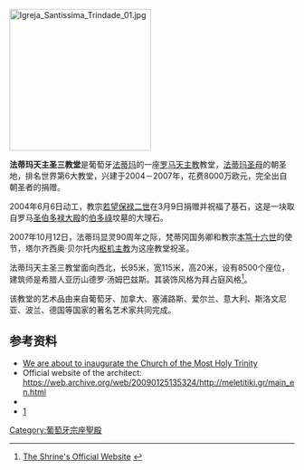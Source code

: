 [[File:Igreja_Santissima_Trindade_01.jpg|250px]]
{{coord|39|37|45.5|N|8|40|33|W|type:landmark_region:PT_scale:10000|display=title}}

'''法蒂玛天主圣三教堂'''是葡萄牙[[法蒂玛|法蒂玛]]的一座[[罗马天主教|罗马天主教]]教堂，[[法蒂玛圣母|法蒂玛圣母]]的朝圣地，排名世界第6大教堂，兴建于2004－2007年，花费8000万欧元，完全出自朝圣者的捐赠。

2004年6月6日动工，教宗[[若望保禄二世|若望保禄二世]]在3月9日捐赠并祝福了基石，这是一块取自罗马[[圣伯多禄大殿|圣伯多禄大殿]]的[[彼得|伯多祿]]坟墓的大理石。

2007年10月12日，法蒂玛显灵90周年之际，梵蒂冈国务卿和教宗[[本笃十六世|本笃十六世]]的使节，塔尔齐西奥·贝尔托内[[枢机主教|枢机主教]]为这座教堂祝圣。

法蒂玛天主圣三教堂面向西北，长95米，宽115米，高20米，设有8500个座位，建筑师是希腊人亚历山德罗·汤姆巴兹斯。其装饰风格为拜占庭风格<ref>[http://www.santuario-fatima.pt/portal/index.php?id=1518 The Shrine's Official Website] {{webarchive|url=https://web.archive.org/web/20081121013947/http://www.santuario-fatima.pt/portal/index.php?id=1518 |date=2008-11-21 }}</ref>。

该教堂的艺术品由来自葡萄牙、加拿大、塞浦路斯、爱尔兰、意大利、斯洛文尼亚、波兰、德国等国家的著名艺术家共同完成。

== 参考资料 ==
{{reflist}}
* [https://web.archive.org/web/20081207022945/http://www.santuario-fatima.pt/files/2417_Agosto2007Ingles_46cac5a84a0b0.pdf We are about to inaugurate the Church of the Most Holy Trinity]
* Official website of the architect: https://web.archive.org/web/20090125135324/http://meletitiki.gr/main_en.html
* {{cite book|last=Tombazis |first= Alexandros|title=Fátima |editor=Libro S.A.|location=Athens|date=2007|isbn=9604901060|oclc=298694502}}
* [http://www.santuario-fatima.pt] {{Wayback|url=http://www.santuario-fatima.pt/ |date=20040506091116 }}

{{commonscat|Fátima}}
[[Category:葡萄牙宗座聖殿|Category:葡萄牙宗座聖殿]]
